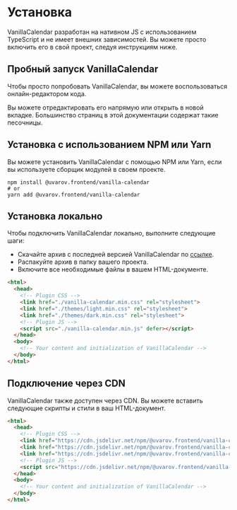 # Установка

VanillaCalendar разработан на нативном JS с использованием TypeScript и не имеет внешних зависимостей. Вы можете просто включить его в свой проект, следуя инструкциям ниже.

## Пробный запуск VanillaCalendar

Чтобы просто попробовать VanillaCalendar, вы можете воспользоваться онлайн-редактором кода.

<Sandbox example="try-vanilla-calendar" />

Вы можете отредактировать его напрямую или открыть в новой вкладке. Большинство страниц в этой документации содержат такие песочницы.

## Установка с использованием NPM или Yarn

Вы можете установить VanillaCalendar с помощью NPM или Yarn, если вы используете сборщик модулей в своем проекте.

```shell
npm install @uvarov.frontend/vanilla-calendar
# or
yarn add @uvarov.frontend/vanilla-calendar
```

## Установка локально

Чтобы подключить VanillaCalendar локально, выполните следующие шаги:

- Скачайте архив с последней версией VanillaCalendar по [ссылке](https://vanilla-calendar.com/vanilla-calendar.zip).
- Распакуйте архив в папку вашего проекта.
- Включите все необходимые файлы в вашем HTML-документе.

```html
<html>
  <head>
    <!-- Plugin CSS -->
    <link href="./vanilla-calendar.min.css" rel="stylesheet">
    <link href="./themes/light.min.css" rel="stylesheet">
    <link href="./themes/dark.min.css" rel="stylesheet">
    <!-- Plugin JS -->
    <script src="./vanilla-calendar.min.js" defer></script>
  </head>
  <body>
    <!-- Your content and initialization of VanillaCalendar -->
  </body>
</html>
```

## Подключение через CDN

VanillaCalendar также доступен через CDN. Вы можете вставить следующие скрипты и стили в ваш HTML-документ.

```html
<html>
  <head>
    <!-- Plugin CSS -->
    <link href="https://cdn.jsdelivr.net/npm/@uvarov.frontend/vanilla-calendar/build/vanilla-calendar.min.css" rel="stylesheet">
    <link href="https://cdn.jsdelivr.net/npm/@uvarov.frontend/vanilla-calendar/build/themes/light.min.css" rel="stylesheet">
    <link href="https://cdn.jsdelivr.net/npm/@uvarov.frontend/vanilla-calendar/build/themes/dark.min.css" rel="stylesheet">
    <!-- Plugin JS -->
    <script src="https://cdn.jsdelivr.net/npm/@uvarov.frontend/vanilla-calendar/build/vanilla-calendar.min.js" defer></script>
  </head>
  <body>
    <!-- Your content and initialization of VanillaCalendar -->
  </body>
</html>
```
